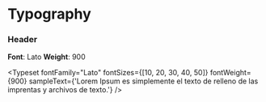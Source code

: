 
<Meta title="Font" />

# Typography

### Header

**Font**: Lato
**Weight**: 900

<Typeset
  fontFamily="Lato"
  fontSizes={[10, 20, 30, 40, 50]}
  fontWeight={900}
  sampleText={'Lorem Ipsum es simplemente el texto de relleno de las imprentas y archivos de texto.'}
/>
